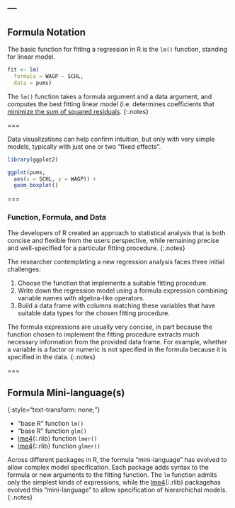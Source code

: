 ---
---

## Formula Notation

The basic function for fitting a regression in R is the `lm()` function,
standing for linear model.

```r
fit <- lm(
  formula = WAGP ~ SCHL,
  data = pums)
```

The `lm()` function takes a formula argument and a data argument, and computes
the best fitting linear model (i.e. determines coefficients that [minimize the
sum of squared residuals].
{:.notes}

[minimize the sum of squared residuals]: https://en.wikipedia.org/wiki/Linear_least_squares_(mathematics)

===

Data visualizations can help confirm intuition, but only with very simple
models, typically with just one or two "fixed effects".

```r
library(ggplot2)

ggplot(pums,
  aes(x = SCHL, y = WAGP)) +
  geom_boxplot()
```

===

### Function, Formula, and Data

The developers of R created an approach to statistical analysis that is both
concise and flexible from the users perspective, while remaining precise and
well-specified for a particular fitting procedure.
{:.notes}

The researcher contemplating a new regression analysis faces three initial
challenges:

1. Choose the function that implements a suitable fitting procedure.
1. Write down the regression model using a formula expression combining
variable names with algebra-like operators.
1. Build a data frame with columns matching these variables that have suitable
data types for the chosen fitting procedure.

The formula expressions are usually very concise, in part because the function
chosen to implement the fitting procedure extracts much necessary information
from the provided data frame. For example, whether a variable is a factor or
numeric is not specified in the formula because it is specified in the data.
{:.notes}

===

## Formula Mini-language(s)
{:style="text-transform: none;"}

- "base R" function `lm()`
- "base R" function `glm()`
- [lme4](){:.rlib} function `lmer()`
- [lme4](){:.rlib} function `glmer()`

Across different packages in R, the formula "mini-language" has evolved to allow
complex model specification. Each package adds syntax to the formula or new
arguments to the fitting function. The `lm` function admits only the simplest
kinds of expressions, while the [lme4](){:.rlib} packagehas evolved this
"mini-language" to allow specification of hierarchichal models.
{:.notes}
